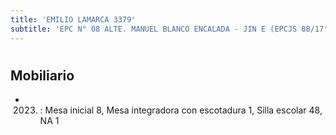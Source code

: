 ```yaml
---
title: 'EMILIO LAMARCA 3379'
subtitle: 'EPC N° 08 ALTE. MANUEL BLANCO ENCALADA - JIN E (EPCJS 08/17° JUANA MANSO)'
---
```


#


## Mobiliario

*  (2023) : Mesa inicial 8, Mesa integradora con escotadura 1, Silla escolar 48, NA 1 



